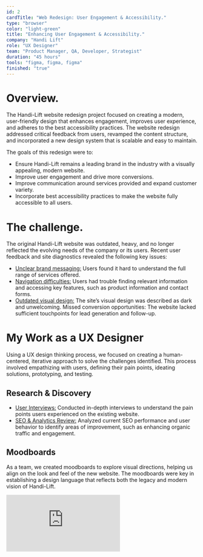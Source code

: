 ```yaml
---
id: 2
cardTitle: "Web Redesign: User Engagement & Accessibility."
type: "browser"
color: "light-green"
title: "Enhancing User Engagement & Accessibility."
company: "Handi Lift"
role: "UX Designer"
team: "Product Manager, QA, Developer, Strategist"
duration: "45 hours"
tools: "figma, figma, figma"
finished: "true"
---
```


<FullWidthImage
  src="/images/handilift-main.png"
  alt="Element Bolt Dashboard Interface"
/>

# Overview.

The Handi-Lift website redesign project focused on creating a modern, user-friendly design that enhances engagement, improves user experience, and adheres to the best accessibility practices. The website redesign addressed critical feedback from users, revamped the content structure, and incorporated a new design system that is scalable and easy to maintain.

The goals of this redesign were to:

- Ensure Handi-Lift remains a leading brand in the industry with a visually appealing, modern website.
- Improve user engagement and drive more conversions.
- Improve communication around services provided and expand customer variety.
- Incorporate best accessibility practices to make the website fully accessible to all users.

# The challenge.

The original Handi-Lift website was outdated, heavy, and no longer reflected the evolving needs of the company or its users. Recent user feedback and site diagnostics revealed the following key issues:

- <u>Unclear brand messaging:</u> Users found it hard to understand the full range
  of services offered.
- <u>Navigation difficulties:</u> Users had trouble finding relevant information
  and accessing key features, such as product information and contact forms.
- <u>Outdated visual design:</u> The site’s visual design was described as dark and
  unwelcoming. Missed conversion opportunities: The website lacked sufficient touchpoints
  for lead generation and follow-up.

# My Work as a UX Designer

Using a UX design thinking process, we focused on creating a human-centered, iterative approach to solve the challenges identified. This process involved empathizing with users, defining their pain points, ideating solutions, prototyping, and testing.

## Research & Discovery

- <u>User Interviews:</u> Conducted in-depth interviews to understand the pain points
  users experienced on the existing website.
- <u>SEO & Analytics Review:</u> Analyzed current SEO performance and user behavior
  to identify areas of improvement, such as enhancing organic traffic and engagement.

## Moodboards

As a team, we created moodboards to explore visual directions, helping us align on the look and feel of the new website. The moodboards were key in establishing a design language that reflects both the legacy and modern vision of Handi-Lift.

<div style={{ marginTop: '20px', position: 'relative', width: '100%', maxWidth: '1100px', paddingTop: '56.25%', borderRadius: '10px', overflow: 'hidden', marginLeft: 'auto', marginRight: 'auto' }}>
  <iframe 
    src="https://embed.figma.com/design/h2uduBPcH39Tdkii7Pud9v/Enric-UX-%2F-Product-Design?node-id=766-23489&embed-host=share"
    style={{ position: 'absolute', top: 0, left: 0, width: '100%', height: '100%', borderRadius: '10px' }}
    frameBorder="0"
    allowFullScreen
  />
</div>

## Design System Creation

Developed a comprehensive design system that included:

- Detailed documentation outlining guidelines for typography, color schemes, spacing, and layout structures.
- Reusable UI components to ensure scalability and reduce the cost of future design work.
- Consistent visual design elements to maintain brand identity across all touchpoints.
- Design tokens to streamline the development process and ensure brand consistency in both design and code implementation.
- The design system ensured consistent UI across all pages and components, creating a cohesive experience for users and developers.

<div style={{ marginTop: '20px', position: 'relative', width: '100%', maxWidth: '1100px', paddingTop: '56.25%', borderRadius: '10px', overflow: 'hidden', marginLeft: 'auto', marginRight: 'auto' }}>
  <iframe 
    src="https://embed.figma.com/design/h2uduBPcH39Tdkii7Pud9v/Enric-UX-%2F-Product-Design?node-id=766-23490&embed-host=share"
    style={{ position: 'absolute', top: 0, left: 0, width: '100%', height: '100%', borderRadius: '10px' }}
    frameBorder="0"
    allowFullScreen
  />
</div>

## Content Structure & Navigation

- Redesigned the content structure to make navigation more intuitive. This included simplifying the top menu, improving the user flow, and adding new pages for architects and FAQ sections.
- Focused on improving communication around Handi-Lift’s services, particularly for new audiences such as property managers and business owners.

<div style={{ marginTop: '20px', position: 'relative', width: '100%', maxWidth: '1100px', paddingTop: '56.25%', borderRadius: '10px', overflow: 'hidden', marginLeft: 'auto', marginRight: 'auto' }}>
  <iframe 
    src="https://embed.figma.com/design/h2uduBPcH39Tdkii7Pud9v/Enric-UX-%2F-Product-Design?node-id=766-23491&embed-host=share"
    style={{ position: 'absolute', top: 0, left: 0, width: '100%', height: '100%', borderRadius: '10px' }}
    frameBorder="0"
    allowFullScreen
  />
</div>

## Visual Design

- Created a fresh, modern look while retaining elements of Handi-Lift’s legacy. The new design is brighter, more welcoming, and visually highlights the company’s 50-year legacy and transformation.
- Designed new product images (animated CAD drawings) to visually explain Handi-Lift’s product offerings. These images were integrated into key pages like the Home Page and Products Page.

<div style={{ marginTop: '20px', position: 'relative', width: '100%', maxWidth: '1100px', paddingTop: '56.25%', borderRadius: '10px', overflow: 'hidden', marginLeft: 'auto', marginRight: 'auto' }}>
  <iframe 
    src="https://embed.figma.com/design/h2uduBPcH39Tdkii7Pud9v/Enric-UX-%2F-Product-Design?node-id=766-23492&embed-host=share"
    style={{ position: 'absolute', top: 0, left: 0, width: '100%', height: '100%', borderRadius: '10px' }}
    frameBorder="0"
    allowFullScreen
  />
</div>

# Collaboration & Handoff.

Collaboration with the team was key to the success of this project:

- <u>Workshops & Brainstorming Sessions:</u> Organized design workshops with the
  Handi-Lift team to collaboratively ideate and refine design concepts.
- <u>Prototypes & Feedback:</u> Shared Figma prototypes regularly to gather feedback
  from stakeholders and iterate on the design.
- <u>Moodboards:</u> Used moodboards during the design process to align on the visual
  direction and ensure the design reflected the company’s evolution.
- <u>Handoff to Development:</u> Delivered high-fidelity designs with clear documentation,
  annotations, and design tokens in Figma to ensure a smooth transition to development.

# The Final Product.

The final result was a fully modernized website that reflects Handi-Lift’s values, improves user engagement, and provides a clear path to conversions.

Key features include:

- <u>Improved navigation:</u> Simplified user flow with easy access to important
  information for architects, homeowners, and business owners.
- <u>Optimized for conversions:</u> Clear call-to-action buttons and optimized contact
  forms to capture leads and drive follow-ups.
- <u>New product visuals:</u> Simplified vector graphics of products, replacing outdated
  photography and improving product understanding.

<ThreeColumnImages
  images={[
    {
      src: "/images/handilift-mobile1.png",
      alt: "Search interface",
    },
    {
      src: "/images/handilift-mobile2.png",
      alt: "Chat interface",
    },
    {
      src: "/images/handilift-mobile3.png",
      alt: "Control cards",
    },
  ]}
/>

<ThreeColumnImages
  images={[
    {
      src: "/images/handilift-mobile4.png",
      alt: "Search interface",
    },
    {
      src: "/images/handilift-mobile5.png",
      alt: "Chat interface",
    },
    {
      src: "/images/handilift-mobile6.png",
      alt: "Control cards",
    },
  ]}
/>
<Caption>Lorem ipsum dolor sit amet, consectetur adipiscing.</Caption>
  
# Results & Impact.

Increase in engagement: Enhanced user experience and a brighter, more modern look led to an increase in time spent on the site and reduced bounce rates.

- <u>Improved SEO:</u> The redesigned content structure and optimized pages helped
  improve organic search traffic and increased the visibility of Handi-Lift’s services.
- <u>Better conversion rates:</u> The inclusion of clear CTAs and better-organized
  contact forms resulted in higher conversion opportunities, with more users submitting
  forms and requests for information.

# Reflection & Lessons Learned.

This project highlighted the importance of balancing brand heritage with modern design trends. By focusing on user feedback and applying the UX design thinking process, I was able to craft a design that not only improved the overall user experience but also enhanced Handi-Lift’s brand presence in a competitive industry. Moving forward, I would continue to emphasize the role of SEO and content structure in improving website performance.